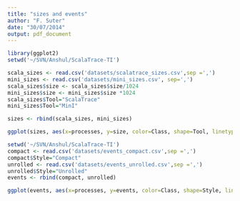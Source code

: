 ```yaml
---
title: "sizes and events"
author: "F. Suter"
date: "30/07/2014"
output: pdf_document
---
```


```r
library(ggplot2)
setwd('~/SVN/Anshul/ScalaTrace-TI')

scala_sizes <- read.csv('datasets/scalatrace_sizes.csv',sep =',')
mini_sizes <- read.csv('datasets/mini_sizes.csv', sep=',')
scala_sizes$size <- scala_sizes$size/1024
mini_sizes$size <- mini_sizes$size *1024
scala_sizes$Tool="ScalaTrace"
mini_sizes$Tool="MinI"
```

```r
sizes <- rbind(scala_sizes, mini_sizes)

ggplot(sizes, aes(x=processes, y=size, color=Class, shape=Tool, linetype=Tool )) +geom_line() + geom_point(size=3) + scale_y_log10(breaks=c(100*(1:2), 1e3, 1e4, 5e4, 1e5, 5e5, 1e6)) +scale_x_log10(breaks=unique(sizes$processes)) + ylab("Trace Size (in KiB)") + xlab("Number of MPI Processes") + scale_linetype_manual(values=c(3,1)) + scale_shape_manual(values=c(17,16)) + guides(color=guide_legend(override.aes=list(shape=c(NA,NA))))
```


```r
setwd('~/SVN/Anshul/ScalaTrace-TI')
compact <- read.csv('datasets/events_compact.csv',sep =',')
compact$Style="Compact"
unrolled <- read.csv('datasets/events_unrolled.csv',sep =',')
unrolled$Style="Unrolled"
events <- rbind(compact, unrolled)

ggplot(events, aes(x=processes, y=events, color=Class, shape=Style, linetype=Style )) +geom_line() + geom_point(size=3) + scale_y_log10(breaks=c(10^(1:9))) +scale_x_log10(breaks=unique(sizes$processes)) + ylab("Number of Events") + xlab("Number of MPI Processes")+ scale_linetype_manual(values=c(1,3))+ guides(shape = guide_legend(order=1, reverse = TRUE), linetype = guide_legend(order=1, reverse = TRUE), color=guide_legend(order=2, override.aes=list(shape=c(NA,NA)))) 
```

